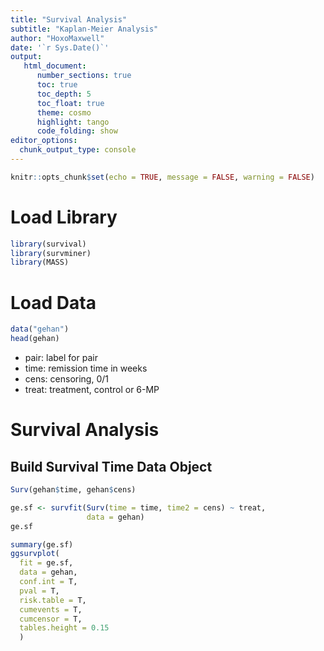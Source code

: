 ```yaml
---
title: "Survival Analysis"
subtitle: "Kaplan-Meier Analysis"
author: "HoxoMaxwell"
date: '`r Sys.Date()`'
output: 
   html_document:
      number_sections: true
      toc: true
      toc_depth: 5
      toc_float: true
      theme: cosmo
      highlight: tango
      code_folding: show
editor_options: 
  chunk_output_type: console
---
```


```r
knitr::opts_chunk$set(echo = TRUE, message = FALSE, warning = FALSE)
```

# Load Library
```r
library(survival)
library(survminer)
library(MASS)
```

# Load Data
```r
data("gehan")
head(gehan)
```

- pair: label for pair
- time: remission time in weeks
- cens: censoring, 0/1
- treat: treatment, control or 6-MP

# Survival Analysis
## Build Survival Time Data Object
```r
Surv(gehan$time, gehan$cens)
```
```r
ge.sf <- survfit(Surv(time = time, time2 = cens) ~ treat, 
                 data = gehan)
ge.sf
```
```r
summary(ge.sf)
ggsurvplot(
  fit = ge.sf,
  data = gehan,
  conf.int = T,
  pval = T,
  risk.table = T,
  cumevents = T,
  cumcensor = T,
  tables.height = 0.15
  )
```


